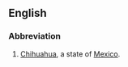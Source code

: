 ==English==

===Abbreviation===
{{rfc-header|Abbreviation}}
{{head|en|abbreviation}}
# [[Chihuahua]], a state of [[Mexico]].